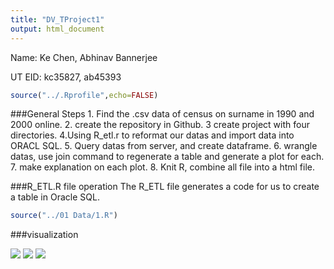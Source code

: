 ```yaml
---
title: "DV_TProject1"
output: html_document
---
```


Name: Ke Chen, Abhinav Bannerjee

UT EID: kc35827, ab45393

```r
source("../.Rprofile",echo=FALSE)
```
###General Steps
1. Find the .csv data of census on surname in 1990 and 2000 online.
2. create the repository in Github.
3 create project with four directories.
4.Using R_etl.r to reformat our datas and import data into ORACL SQL.
5. Query datas from server, and create dataframe.
6. wrangle datas, use join command to regenerate a table and generate a plot for each.
7. make explanation on each plot.
8. Knit R, combine all file into a html file.




###R_ETL.R file operation
The R_ETL file generates a code for us to create a table in Oracle SQL.
```r
source("../01 Data/1.R")
```





###visualization

![](./1.png) 
![](./2.png) 
![](./3.png) 


